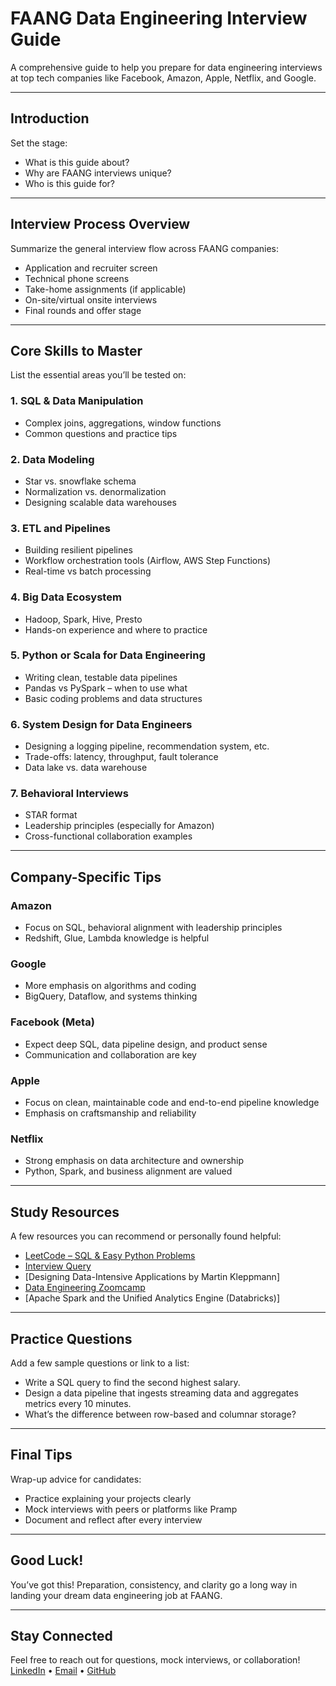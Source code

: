 <Cover
  src="https://cdn.cosmos.so/affd4b79-e848-4dfd-bd42-5f2c4a847365?format=jpeg"
  alt="Image from the movie Alien - from cosmos.com"
  caption="cosmos.com"
/>

# FAANG Data Engineering Interview Guide

A comprehensive guide to help you prepare for data engineering interviews at top tech companies like Facebook, Amazon, Apple, Netflix, and Google.

---

## Introduction

Set the stage:  
- What is this guide about?  
- Why are FAANG interviews unique?  
- Who is this guide for?

---

## Interview Process Overview

Summarize the general interview flow across FAANG companies:  
- Application and recruiter screen  
- Technical phone screens  
- Take-home assignments (if applicable)  
- On-site/virtual onsite interviews  
- Final rounds and offer stage

---

## Core Skills to Master

List the essential areas you’ll be tested on:

### 1. SQL & Data Manipulation
- Complex joins, aggregations, window functions  
- Common questions and practice tips

### 2. Data Modeling
- Star vs. snowflake schema  
- Normalization vs. denormalization  
- Designing scalable data warehouses

### 3. ETL and Pipelines
- Building resilient pipelines  
- Workflow orchestration tools (Airflow, AWS Step Functions)  
- Real-time vs batch processing

### 4. Big Data Ecosystem
- Hadoop, Spark, Hive, Presto  
- Hands-on experience and where to practice

### 5. Python or Scala for Data Engineering
- Writing clean, testable data pipelines  
- Pandas vs PySpark – when to use what  
- Basic coding problems and data structures

### 6. System Design for Data Engineers
- Designing a logging pipeline, recommendation system, etc.  
- Trade-offs: latency, throughput, fault tolerance  
- Data lake vs. data warehouse

### 7. Behavioral Interviews
- STAR format  
- Leadership principles (especially for Amazon)  
- Cross-functional collaboration examples

---

## Company-Specific Tips

### Amazon
- Focus on SQL, behavioral alignment with leadership principles  
- Redshift, Glue, Lambda knowledge is helpful

### Google
- More emphasis on algorithms and coding  
- BigQuery, Dataflow, and systems thinking

### Facebook (Meta)
- Expect deep SQL, data pipeline design, and product sense  
- Communication and collaboration are key

### Apple
- Focus on clean, maintainable code and end-to-end pipeline knowledge  
- Emphasis on craftsmanship and reliability

### Netflix
- Strong emphasis on data architecture and ownership  
- Python, Spark, and business alignment are valued

---

## Study Resources

A few resources you can recommend or personally found helpful:

- [LeetCode – SQL & Easy Python Problems](https://leetcode.com)  
- [Interview Query](https://interviewquery.com)  
- [Designing Data-Intensive Applications by Martin Kleppmann]  
- [Data Engineering Zoomcamp](https://github.com/DataTalksClub/data-engineering-zoomcamp)  
- [Apache Spark and the Unified Analytics Engine (Databricks)]  

---

## Practice Questions

Add a few sample questions or link to a list:

- Write a SQL query to find the second highest salary.
- Design a data pipeline that ingests streaming data and aggregates metrics every 10 minutes.
- What’s the difference between row-based and columnar storage?

---

## Final Tips

Wrap-up advice for candidates:

- Practice explaining your projects clearly  
- Mock interviews with peers or platforms like Pramp  
- Document and reflect after every interview

---

## Good Luck!

You’ve got this! Preparation, consistency, and clarity go a long way in landing your dream data engineering job at FAANG.

---

## Stay Connected

Feel free to reach out for questions, mock interviews, or collaboration!  
[LinkedIn](#) • [Email](#) • [GitHub](#)
